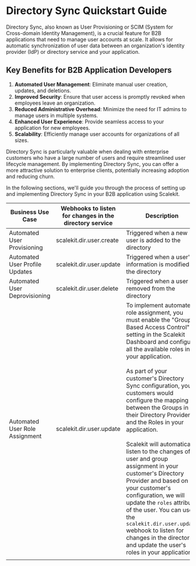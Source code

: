 # Directory Sync Quickstart Guide

<!-- TODO: Add quickstart guide -->

Directory Sync, also known as User Provisioning or SCIM (System for Cross-domain Identity Management), is a crucial feature for B2B applications that need to manage user accounts at scale. It allows for automatic synchronization of user data between an organization's identity provider (IdP) or directory service and your application.

## Key Benefits for B2B Application Developers

1. **Automated User Management**: Eliminate manual user creation, updates, and deletions.
2. **Improved Security**: Ensure that user access is promptly revoked when employees leave an organization.
3. **Reduced Administrative Overhead**: Minimize the need for IT admins to manage users in multiple systems.
4. **Enhanced User Experience**: Provide seamless access to your application for new employees.
5. **Scalability**: Efficiently manage user accounts for organizations of all sizes.

Directory Sync is particularly valuable when dealing with enterprise customers who have a large number of users and require streamlined user lifecycle management. By implementing Directory Sync, you can offer a more attractive solution to enterprise clients, potentially increasing adoption and reducing churn.

In the following sections, we'll guide you through the process of setting up and implementing Directory Sync in your B2B application using Scalekit.

| Business Use Case | Webhooks to listen for changes in the directory service | Description |
|----------|----------|----------|
| Automated User Provisioning         | scalekit.dir.user.create         | Triggered when a new user is added to the directory         |
| Automated User Profile Updates         | scalekit.dir.user.update         | Triggered when a user's information is modified in the directory         |
| Automated User Deprovisioning         | scalekit.dir.user.delete         | Triggered when a user is removed from the directory         |
| Automated User Role Assignment         | scalekit.dir.user.update         | To implement automated role assignment, you must enable the "Group Based Access Control" setting in the Scalekit Dashboard and configure all the available roles in your application. <br /><br />As part of your customer's Directory Sync configuration, your customers would configure the mapping between the Groups in their Directory Provider and the Roles in your application. <br /><br />Scalekit will automatically listen to the changes of user and group assignment in your customer's Directory Provider and based on your customer's configuration, we will update the `roles` attribute of the user. You can use the `scalekit.dir.user.update` webhook to listen for changes in the directory and update the user's roles in your application         |
|          |          |          |
